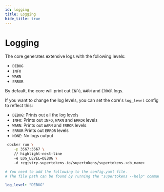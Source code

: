 ```yaml
---
id: logging
title: Logging
hide_title: true
---
```


<!-- ./community/supertokens-core/self-hosted/logging.mdx -->


# Logging

The core generates extensive logs with the following levels:
- `DEBUG`
- `INFO`
- `WARN`
- `ERROR`

By default, the core will print out `INFO`, `WARN` and `ERROR` logs.

If you want to change the log levels, you can set the core's `log_level` config to reflect this:
- `DEBUG`: Prints out all the log levels
- `INFO`: Prints out `INFO`, `WARN` and `ERROR` levels
- `WARN`: Prints out `WARN` and `ERROR` levels
- `ERROR` Prints out `ERROR` levels
- `NONE`: No logs output

<SelfHostedTabs>
<TabItem value="with-docker">

```bash
 docker run \
    -p 3567:3567 \
    // highlight-next-line
    -e LOG_LEVEL=DEBUG \ 
    -d registry.supertokens.io/supertokens/supertokens-<db_name>
```
</TabItem>

<TabItem value="without-docker">

```yaml
# You need to add the following to the config.yaml file.
# The file path can be found by running the "supertokens --help" command

log_level: "DEBUG"
```
</TabItem>
</SelfHostedTabs>
